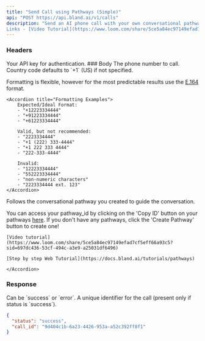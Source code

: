 ```yaml
---
title: "Send Call using Pathways (Simple)" 
api: "POST https://api.bland.ai/v1/calls"
description: "Send an AI phone call with your own conversational pathway agent!
Links - [Video Tutorial](https://www.loom.com/share/5ce5a84ec97149efad7cf5eff66a93c5?sid=697dc436-53cf-494c-a3e9-a25031df6496) | [Step-by-step web tutorial](https://docs.bland.ai/tutorials/pathways)"
---
```


### Headers

<ParamField header="authorization" type="string" required>
  Your API key for authentication.
</ParamField>
### Body

<ParamField body="phone_number" type="string" required>
  The phone number to call. Country code defaults to `+1` (US) if not specified. 
  
  Formatting is flexible, however for the most predictable results use the [E.164](https://www.twilio.com/docs/glossary/what-e164#examples-of-e164-numbers) format.

    <Accordion title="Formatting Examples">
        Expected/Ideal Format:
        - "+12223334444"
        - "+91223334444"
        - "+61223334444"

        Valid, but not recommended:
        - "2223334444"
        - "+1 (222) 333-4444"
        - "+1 222 333 4444"
        - "222-333-4444"

        Invalid: 
        - "12223334444"
        - "552223334444"
        - "non-numeric characters"
        - "2223334444 ext. 123"
    </Accordion>
</ParamField>

<ParamField body="pathway_id" type="string" required>
  Follows the conversational pathway you created to guide the conversation.

  You can access your pathway_id by clicking on the 'Copy ID' button on your pathways [here](https://app.bland.ai/home?page=convo-pathways). If you don't have any pathways, click the 'Create Pathway' button to create one!

  <Accordion title="Conversational Pathway Tutorial">
    
    [Video tutorial](https://www.loom.com/share/5ce5a84ec97149efad7cf5eff66a93c5?sid=697dc436-53cf-494c-a3e9-a25031df6496)

    [Step by step Web Tutorial](https://docs.bland.ai/tutorials/pathways)

    </Accordion>
</ParamField>



### Response

<ResponseField name="status" type="string">
  Can be `success` or `error`.
</ResponseField>

<ResponseField name="call_id" type="string">
  A unique identifier for the call (present only if status is `success`).
</ResponseField>

<ResponseExample>

```json Response
{
  "status": "success",
  "call_id": "9d404c1b-6a23-4426-953a-a52c392ff8f1"
}
```

</ResponseExample>









